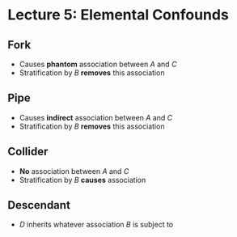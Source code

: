 # Lecture 5: Elemental Confounds

## Fork

\begin{tikzcd}
A & B \arrow[l] \arrow[r] & C
\end{tikzcd}

- Causes **phantom** association between $A$ and $C$
- Stratification by $B$ **removes** this association

## Pipe

\begin{tikzcd}
A \arrow[r] & B  \arrow[r] & C
\end{tikzcd}

- Causes **indirect** association between $A$ and $C$
- Stratification by $B$ **removes** this association

## Collider

\begin{tikzcd}
A \arrow[r] & B   & C \arrow[l]
\end{tikzcd}

- **No** association between $A$ and $C$
- Stratification by $B$ **causes** association

## Descendant

\begin{tikzcd}
A & B \arrow[l] \arrow[r] \arrow[d] & C \\
  & D &
\end{tikzcd}

- $D$ inherits whatever association $B$ is subject to
